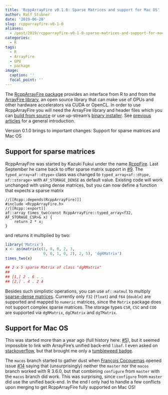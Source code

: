 ```yaml
---
title: 'RcppArrayFire v0.1.0: Sparse Matrices and support for Mac OS'
author: Ralf Stubner
date: '2019-06-28'
slug: rcpparrayfire-v0-1-0
aliases: 
  - /post/2019/rcpparrayfire-v0-1-0-sparse-matrices-and-support-for-macos/
categories:
  - R
tags:
  - R
  - ArrayFire
  - GPU
  - package
image:
  caption: ''
  focal_point: ''
---
```


The [RcppArrayFire package](http://www.daqana.org/rcpparrayfire/) provides an
interface from R to and from the [ArrayFire library](http://www.arrayfire.com/),
an open source library that can make use of GPUs and other hardware accelerators
via CUDA or OpenCL. In order to use RcppArrayFire you will need the ArrayFire
library and header files which you can [build from source](https://github.com/arrayfire/arrayfire)
or use up-stream's [binary installer](http://arrayfire.org/docs/installing.htm).
See [previous](https://blog.daqana.com/en/rcpparrayfire-0-0-2_en/) [articles](http://gallery.rcpp.org/articles/introducing-rcpparrayfire/) for a general introduction.

Version 0.1.0 brings to important changes: Support for sparse matrices and Mac OS

## Support for sparse matrices

RcppArrayFire was started by Kazuki Fukui under the name [RcppFire](https://github.com/kafku/RcppFire). 
Last September he came back to offer sparse matrix support in
[#9](https://github.com/daqana/rcpparrayfire/pull/9). The `typed_array<af::dtype>`
class was changed to `typed_array<af::dtype, af::storage>` with `AF_STORAGE_DENSE`
as default value. Existing code will work unchanged with using dense matrices, but you
can now define a function that expects a sparse matrix 

```Rcpp
//[[Rcpp::depends(RcppArrayFire)]]
#include <RcppArrayFire.h>
//[[Rcpp::export]]
af::array times_two(const RcppArrayFire::typed_array<f32, AF_STORAGE_CSR>& x) {
    return 2 * x;
}
```

and returns it multiplied by two:

```r
library('Matrix')
x <- as(matrix(c(1, 0, 0, 2, 3,
                 0, 0, 1, 0, 2), 2, 5), 'dgRMatrix')
times_two(x)

## 2 x 5 sparse Matrix of class "dgRMatrix"
##               
## [1,] 2 . 6 . .
## [2,] . 4 . 2 4
```

Besides such simplistic operations, you can use `af::matmul` to multiply
[sparse-dense matrices](http://arrayfire.org/docs/group__sparse__func.htm).
Currently only `f32` (`float`) and `f64` (`double`) are supported and mapped to
`numeric` matrices, since the `Matrix` package does not support complex sparse
matrices. The storage types `CSR`, `CSC` and `COO` are supported via `dgRMatrix`,
`dgCMatrix` and `dgTMatrix`.


## Support for Mac OS 

This was started more than a year ago (full history here: 
[#5](https://github.com/daqana/rcpparrayfire/pull/5)), but it seemed impossible
to link with ArrayFire's unified back-end `libaf`. I even asked on
[stackoverflow](https://stackoverflow.com/q/48705490/8416610), but
that brought me only a [tumbleweed badge](https://stackoverflow.com/help/badges/63/tumbleweed?userid=8416610).

The `macos` branch started to gather dust when [François Cocquemas](https://github.com/fcocquemas)
opened issue [#14](https://github.com/daqana/rcpparrayfire/issues/14) saying that (unsurprisingly)
neither the `master` nor the `macos` branch worked with R 3.6.0, but that combining `configure`
from `master` with the `macos` branch did work. This was surprising, since  `configure`
from `master` did use the unified back-end. In the end I only had to handle a few conflicts
upon merging to get RcppArrayFire fully supported on Mac OS!
